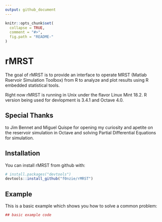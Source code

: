 ```yaml
---
output: github_document
---
```


<!-- README.md is generated from README.Rmd. Please edit that file -->

```r
knitr::opts_chunk$set(
  collapse = TRUE,
  comment = "#>",
  fig.path = "README-"
)
```

# rMRST

The goal of rMRST is to provide an interface to operate MRST (Matlab Rservoir Simulation Toolbox) from R to analyze and plot results using R embedded statistical tools.

Right now rMRST is running in Unix under the flavor Linux Mint 18.2.
R version being used for devlopment is 3.4.1 and Octave 4.0.

## Special Thanks
to Jim Bennet and Miguel Quispe for opening my curiosity and apetite on the reservoir simulation in Octave and solving Partial Differential Equations for simulation.


## Installation

You can install rMRST from github with:

```r
# install.packages("devtools")
devtools::install_github("f0nzie/rMRST")
```


## Example

This is a basic example which shows you how to solve a common problem:

```r
## basic example code
```
